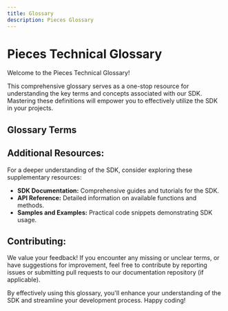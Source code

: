 ```yaml
---
title: Glossary
description: Pieces Glossary
---
```



# Pieces Technical Glossary

Welcome to the Pieces Technical Glossary! 

This comprehensive glossary serves as a one-stop resource for understanding the key terms and concepts associated with our SDK. Mastering these definitions will empower you to effectively utilize the SDK in your projects.

## Glossary Terms

<GlossaryFilter />

## Additional Resources:

For a deeper understanding of the SDK, consider exploring these supplementary resources:

- **SDK Documentation:** Comprehensive guides and tutorials for the SDK.
- **API Reference:** Detailed information on available functions and methods.
- **Samples and Examples:** Practical code snippets demonstrating SDK usage.

## Contributing:

We value your feedback! If you encounter any missing or unclear terms, or have suggestions for improvement, feel free to contribute by reporting issues or submitting pull requests to our documentation repository (if applicable). 

By effectively using this glossary, you'll enhance your understanding of the SDK and streamline your development process. Happy coding!


